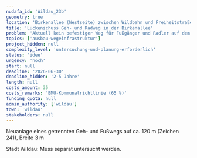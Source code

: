 ```yaml
---
nudafa_id: 'Wildau_23b'
geometry: true
location: 'Birkenallee (Westseite) zwischen Wildbahn und Freiheitstraße)'
title: 'Lückenschuss Geh- und Radweg in der Birkenallee'
problem: 'Aktuell kein befestiger Weg für Fußgänger und Radler auf dem Seitenstreifen; Kfz-Verkehr auf südlicher Birkenallee mitunter recht stark, mit Busverkehr und unübersichtlich bei Schrankenschließung und Rückstau'
topics: ['ausbau-wegeinfrastruktur']
project_hidden: null
complexity_level: 'untersuchung-und-planung-erforderlich'
status: 'idee'
urgency: 'hoch'
start: null
deadline: '2026-06-30'
deadline_hidden: '2-5 Jahre'
length: null
costs_amount: 35
costs_remarks: 'BMU-Kommunalrichtlinie (65 %)'
funding_quota: null
admin_authority: ['wildau']
town: 'wildau'
stakeholders: null
---
```


Neuanlage eines getrennten Geh- und Fußwegs auf ca. 120 m (Zeichen 241), Breite 3 m

Stadt Wildau: Muss separat untersucht werden.
